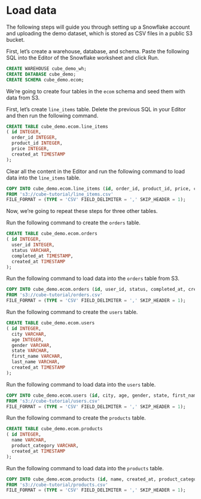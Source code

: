 # Load data

The following steps will guide you through setting up a Snowflake account and
uploading the demo dataset, which is stored as CSV files in a public S3 bucket.

First, let’s create a warehouse, database, and schema. Paste the following SQL
into the Editor of the Snowflake worksheet and click Run.

```sql
CREATE WAREHOUSE cube_demo_wh;
CREATE DATABASE cube_demo;
CREATE SCHEMA cube_demo.ecom;
```

We’re going to create four tables in the `ecom` schema and seed them with data
from S3.

First, let’s create `line_items` table. Delete the previous SQL in your Editor
and then run the following command.

```sql
CREATE TABLE cube_demo.ecom.line_items
( id INTEGER,
  order_id INTEGER,
  product_id INTEGER,
  price INTEGER,
  created_at TIMESTAMP
);
```

Clear all the content in the Editor and run the following command to load data
into the `line_items` table.

```sql
COPY INTO cube_demo.ecom.line_items (id, order_id, product_id, price, created_at)
FROM 's3://cube-tutorial/line_items.csv'
FILE_FORMAT = (TYPE = 'CSV' FIELD_DELIMITER = ',' SKIP_HEADER = 1);
```

Now, we’re going to repeat these steps for three other tables.

Run the following command to create the `orders` table.

```sql
CREATE TABLE cube_demo.ecom.orders
( id INTEGER,
  user_id INTEGER,
  status VARCHAR,
  completed_at TIMESTAMP,
  created_at TIMESTAMP
);
```

Run the following command to load data into the `orders` table from S3.

```sql
COPY INTO cube_demo.ecom.orders (id, user_id, status, completed_at, created_at)
FROM 's3://cube-tutorial/orders.csv'
FILE_FORMAT = (TYPE = 'CSV' FIELD_DELIMITER = ',' SKIP_HEADER = 1);
```

Run the following command to create the `users` table.

```sql
CREATE TABLE cube_demo.ecom.users
( id INTEGER,
  city VARCHAR,
  age INTEGER,
  gender VARCHAR,
  state VARCHAR,
  first_name VARCHAR,
  last_name VARCHAR,
  created_at TIMESTAMP
);
```

Run the following command to load data into the `users` table.

```sql
COPY INTO cube_demo.ecom.users (id, city, age, gender, state, first_name, last_name, created_at)
FROM 's3://cube-tutorial/users.csv'
FILE_FORMAT = (TYPE = 'CSV' FIELD_DELIMITER = ',' SKIP_HEADER = 1);
```

Run the following command to create the `products` table.

```sql
CREATE TABLE cube_demo.ecom.products
( id INTEGER,
  name VARCHAR,
  product_category VARCHAR,
  created_at TIMESTAMP
);
```

Run the following command to load data into the `products` table.

```sql
COPY INTO cube_demo.ecom.products (id, name, created_at, product_category)
FROM 's3://cube-tutorial/products.csv'
FILE_FORMAT = (TYPE = 'CSV' FIELD_DELIMITER = ',' SKIP_HEADER = 1);
```
